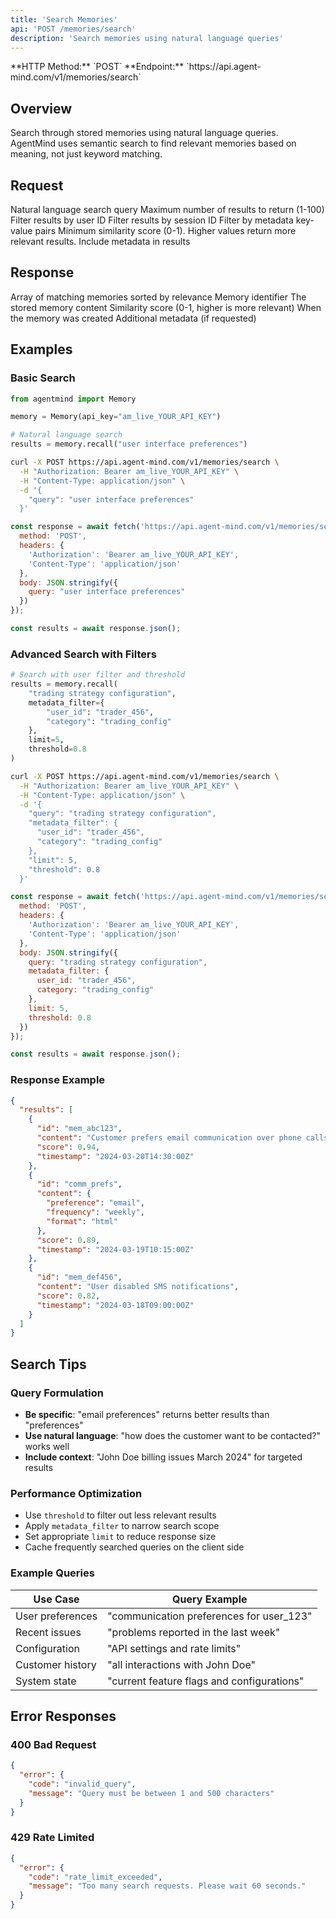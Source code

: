 ```yaml
---
title: 'Search Memories'
api: 'POST /memories/search'
description: 'Search memories using natural language queries'
---
```


<Note>
  **HTTP Method:** `POST`  
  **Endpoint:** `https://api.agent-mind.com/v1/memories/search`
</Note>

## Overview

Search through stored memories using natural language queries. AgentMind uses semantic search to find relevant memories based on meaning, not just keyword matching.

## Request

<ParamField body="query" type="string" required>
  Natural language search query
</ParamField>

<ParamField body="limit" type="integer" default="10">
  Maximum number of results to return (1-100)
</ParamField>

<ParamField body="user_id" type="string">
  Filter results by user ID
</ParamField>

<ParamField body="session_id" type="string">
  Filter results by session ID
</ParamField>

<ParamField body="metadata_filter" type="object">
  Filter by metadata key-value pairs
</ParamField>

<ParamField body="threshold" type="float" default="0.7">
  Minimum similarity score (0-1). Higher values return more relevant results.
</ParamField>

<ParamField body="include_metadata" type="boolean" default="false">
  Include metadata in results
</ParamField>

## Response

<ResponseField name="results" type="array">
  Array of matching memories sorted by relevance
</ResponseField>

<ResponseField name="results[].id" type="string">
  Memory identifier
</ResponseField>

<ResponseField name="results[].content" type="any">
  The stored memory content
</ResponseField>

<ResponseField name="results[].score" type="float">
  Similarity score (0-1, higher is more relevant)
</ResponseField>

<ResponseField name="results[].timestamp" type="string">
  When the memory was created
</ResponseField>

<ResponseField name="results[].metadata" type="object">
  Additional metadata (if requested)
</ResponseField>

## Examples

### Basic Search

<CodeGroup>

```python Python
from agentmind import Memory

memory = Memory(api_key="am_live_YOUR_API_KEY")

# Natural language search
results = memory.recall("user interface preferences")
```

```bash cURL
curl -X POST https://api.agent-mind.com/v1/memories/search \
  -H "Authorization: Bearer am_live_YOUR_API_KEY" \
  -H "Content-Type: application/json" \
  -d '{
    "query": "user interface preferences"
  }'
```

```javascript JavaScript
const response = await fetch('https://api.agent-mind.com/v1/memories/search', {
  method: 'POST',
  headers: {
    'Authorization': 'Bearer am_live_YOUR_API_KEY',
    'Content-Type': 'application/json'
  },
  body: JSON.stringify({
    query: "user interface preferences"
  })
});

const results = await response.json();
```

</CodeGroup>

### Advanced Search with Filters

<CodeGroup>

```python Python
# Search with user filter and threshold
results = memory.recall(
    "trading strategy configuration",
    metadata_filter={
        "user_id": "trader_456",
        "category": "trading_config"
    },
    limit=5,
    threshold=0.8
)
```

```bash cURL
curl -X POST https://api.agent-mind.com/v1/memories/search \
  -H "Authorization: Bearer am_live_YOUR_API_KEY" \
  -H "Content-Type: application/json" \
  -d '{
    "query": "trading strategy configuration",
    "metadata_filter": {
      "user_id": "trader_456",
      "category": "trading_config"
    },
    "limit": 5,
    "threshold": 0.8
  }'
```

```javascript JavaScript
const response = await fetch('https://api.agent-mind.com/v1/memories/search', {
  method: 'POST',
  headers: {
    'Authorization': 'Bearer am_live_YOUR_API_KEY',
    'Content-Type': 'application/json'
  },
  body: JSON.stringify({
    query: "trading strategy configuration",
    metadata_filter: {
      user_id: "trader_456",
      category: "trading_config"
    },
    limit: 5,
    threshold: 0.8
  })
});

const results = await response.json();
```

</CodeGroup>

### Response Example

```json
{
  "results": [
    {
      "id": "mem_abc123",
      "content": "Customer prefers email communication over phone calls",
      "score": 0.94,
      "timestamp": "2024-03-20T14:30:00Z"
    },
    {
      "id": "comm_prefs",
      "content": {
        "preference": "email",
        "frequency": "weekly",
        "format": "html"
      },
      "score": 0.89,
      "timestamp": "2024-03-19T10:15:00Z"
    },
    {
      "id": "mem_def456",
      "content": "User disabled SMS notifications",
      "score": 0.82,
      "timestamp": "2024-03-18T09:00:00Z"
    }
  ]
}
```

## Search Tips

### Query Formulation

- **Be specific**: "email preferences" returns better results than "preferences"
- **Use natural language**: "how does the customer want to be contacted?" works well
- **Include context**: "John Doe billing issues March 2024" for targeted results

### Performance Optimization

- Use `threshold` to filter out less relevant results
- Apply `metadata_filter` to narrow search scope
- Set appropriate `limit` to reduce response size
- Cache frequently searched queries on the client side

### Example Queries

| Use Case | Query Example |
|----------|---------------|
| User preferences | "communication preferences for user_123" |
| Recent issues | "problems reported in the last week" |
| Configuration | "API settings and rate limits" |
| Customer history | "all interactions with John Doe" |
| System state | "current feature flags and configurations" |

## Error Responses

### 400 Bad Request

```json
{
  "error": {
    "code": "invalid_query",
    "message": "Query must be between 1 and 500 characters"
  }
}
```

### 429 Rate Limited

```json
{
  "error": {
    "code": "rate_limit_exceeded",
    "message": "Too many search requests. Please wait 60 seconds."
  }
}
```